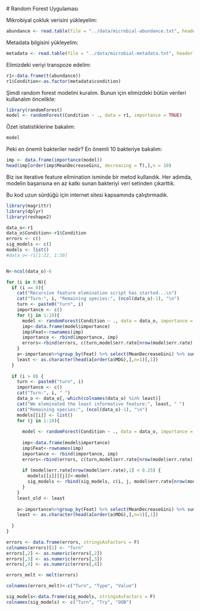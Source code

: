 # Random Forest Uygulaması

Mikrobiyal çokluk verisini yükleyelim:

```r
abundance <- read.table(file = "../data/microbial-abundance.txt", header = T, sep = "\t")
```

Metadata bilgisini yükleyelim:

```r
metadata <- read.table(file = "../data/microbial-metadata.txt", header = T, stringsAsFactors = FALSE)
```

Elimizdeki veriyi transpoze edelim:

```r
r1<-data.frame(t(abundance))
r1$Condition<-as.factor(metadata$condition)
```

Şimdi random forest modelini kuralım. Bunun için elimizdeki bütün verileri kullanalım öncelikle:

```r
library(randomForest)
model <- randomForest(Condition ~ ., data = r1, importance = TRUE)
```

Özet istatistiklerine bakalım:

```r
model
```

Peki en önemli bakteriler nedir? En önemli 10 bakteriye bakalım:

```r
imp <- data.frame(importance(model))
head(imp[order(imp$MeanDecreaseGini, decreasing = T),],n = 10)
```

Biz ise iterative feature elimination isminde bir metod kullandık. Her adımda, modelin başarısına en az katkı sunan bakteriyi veri setinden çıkarttık.

Bu kod uzun sürdüğü için internet sitesi kapsamında çalıştırmadık.

```r

library(magrittr)
library(dplyr)
library(reshape2)

data_o<-r1
data_o$Condition<-r1$Condition
errors <- c()
sig_models <- c()
models <- list()
#data_o<-r1[1:22, 1:50]


N<-ncol(data_o)-6

for (i in 0:N){
  if (i == 0){
    cat("Recursive feature elemination script has started...\n")
    cat("Turn:", i, "Remaining species:", (ncol(data_o)-1), "\n")
    turn <- paste0("turn", i)
    importance <- c()
    for (j in 1:10){
      model <- randomForest(Condition ~ ., data = data_o, importance = TRUE)
      imp<-data.frame(model$importance)
      imp$Feat<-rownames(imp)
      importance <- rbind(importance, imp)
      errors<-rbind(errors, c(turn,model$err.rate[nrow(model$err.rate),]))
    }
    a<-importance%>%group_by(Feat) %>% select(MeanDecreaseGini) %>% summarise(MDG=mean(MeanDecreaseGini))
    least <- as.character(head(a[order(a$MDG),],n=1)[,1])
  }
  
  if (i > 0) {
    turn <- paste0("turn", i)
    importance <- c()
    cat("Turn:", i, " ")
    data_o <- data_o[,-which(colnames(data_o) %in% least)]
    cat("We eleminated the least informative feature:", least, " ")
    cat("Remaining species:", (ncol(data_o)-1), "\n")
    models[[i]] <- list()
    for (j in 1:10){
      
      model <- randomForest(Condition ~ ., data = data_o, importance = TRUE)
      
      imp<-data.frame(model$importance)
      imp$Feat<-rownames(imp)
      importance <- rbind(importance, imp)
      errors<-rbind(errors, c(turn,model$err.rate[nrow(model$err.rate),]))
      
      if (model$err.rate[nrow(model$err.rate),1] < 0.25) {
        models[[i]][[j]]<-model
        sig_models <- rbind(sig_models, c(i, j, model$err.rate[nrow(model$err.rate),1]))
      }
    }
    least_old <- least
    
    a<-importance%>%group_by(Feat) %>% select(MeanDecreaseGini) %>% summarise(MDG=mean(MeanDecreaseGini))
    least <- as.character(head(a[order(a$MDG),],n=1)[,1])
    
  }
}

errors <- data.frame(errors, stringsAsFactors = F)
colnames(errors)[1] <- "Turn"
errors[,2] <- as.numeric(errors[,2])
errors[,3] <- as.numeric(errors[,3])
errors[,4] <- as.numeric(errors[,4])

errors_melt <- melt(errors)

colnames(errors_melt)<-c("Turn", "Type", "Value")

sig_models<-data.frame(sig_models, stringsAsFactors = F)
colnames(sig_models) <- c("Turn", "Try", "OOB")
```


